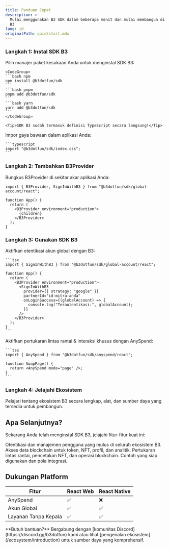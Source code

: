 ```yaml
---
title: Panduan Cepat
description: >-
  Mulai menggunakan B3 SDK dalam beberapa menit dan mulai membangun di ekosistem
  B3
lang: id
originalPath: quickstart.mdx
---
```

### Langkah 1: Instal SDK B3
<Steps>
  <Step title="Instal paket SDK">
    Pilih manajer paket kesukaan Anda untuk menginstal SDK B3:

    <CodeGroup>
    ```bash npm
    npm install @b3dotfun/sdk
    ```
    ```bash pnpm
    pnpm add @b3dotfun/sdk
    ```
    ```bash yarn
    yarn add @b3dotfun/sdk
    ```
    </CodeGroup>

    <Tip>SDK B3 sudah termasuk definisi TypeScript secara langsung!</Tip>
  </Step>

  <Step title="Impor gaya CSS">
    Impor gaya bawaan dalam aplikasi Anda:

    ```typescript
    import "@b3dotfun/sdk/index.css";
    ```
  </Step>
</Steps>

### Langkah 2: Tambahkan B3Provider
Bungkus B3Provider di sekitar akar aplikasi Anda:

```tsx
import { B3Provider, SignInWithB3 } from "@b3dotfun/sdk/global-account/react";

function App() {
  return (
    <B3Provider environment="production">
      {children}
    </B3Provider>
  );
}
```


### Langkah 3: Gunakan SDK B3
<AccordionGroup>
 <Accordion icon="swap" title="Akun Instan">
    Aktifkan otentikasi akun global dengan B3:

    ```tsx
    import { SignInWithB3 } from "@b3dotfun/sdk/global-account/react";

    function App() {
      return (
        <B3Provider environment="production">
          <SignInWithB3
            provider={{ strategy: "google" }}
            partnerId="id-mitra-anda"
            onLoginSuccess={(globalAccount) => {
              console.log("Terautentikasi:", globalAccount);
            }}
          />
        </B3Provider>
      );
    }
    ```
  </Accordion>
  <Accordion icon="swap" title="Akses Likuiditas">
    Aktifkan pertukaran lintas rantai & interaksi khusus dengan AnySpend:

    ```tsx
    import { AnySpend } from "@b3dotfun/sdk/anyspend/react";

    function SwapPage() {
      return <AnySpend mode="page" />;
    }
    ```
  </Accordion>
</AccordionGroup>

### Langkah 4: Jelajahi Ekosistem

<Card title="Jelajahi Ekosistem B3" icon="globe" href="/ecosystem/introduction">
  Pelajari tentang ekosistem B3 secara lengkap, alat, dan sumber daya yang tersedia untuk pembangun.
</Card>

## Apa Selanjutnya?

Sekarang Anda telah menginstal SDK B3, jelajahi fitur-fitur kuat ini:

<CardGroup cols={2}>

<Card title="Akun Global" icon="user" href="/sdk/global-account/introduction">
  Otentikasi dan manajemen pengguna yang mulus di seluruh ekosistem B3.
</Card>

<Card title="API Data" icon="user" href="/data/api-reference/introduction">
  Akses data blockchain untuk token, NFT, profil, dan analitik.
</Card>

<Card title="SDK AnySpend" icon="arrows-cross" href="/anyspend/introduction">
  Pertukaran lintas rantai, pencetakan NFT, dan operasi blockchain.
</Card>

<Card title="Contoh & Demo" icon="code" href="/sdk/introduction">
  Contoh yang siap digunakan dan pola integrasi.
</Card>

</CardGroup>

## Dukungan Platform

| Fitur             | React Web | React Native |
| ----------------- | --------- | ------------ |
| AnySpend          | ✅         | ❌            |
| Akun Global       | ✅         | ✅            |
| Layanan Tanpa Kepala | ✅         | ✅            |

<Note>
  **Butuh bantuan?** Bergabung dengan [komunitas Discord](https://discord.gg/b3dotfun) kami atau lihat
  [pengenalan ekosistem](/ecosystem/introduction) untuk sumber daya yang komprehensif.
</Note>
